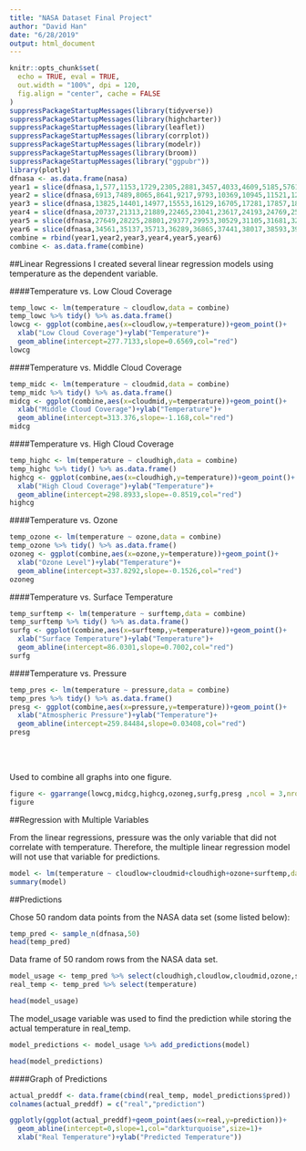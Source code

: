 ```yaml
---
title: "NASA Dataset Final Project"
author: "David Han"
date: "6/28/2019"
output: html_document
---
```


```r
knitr::opts_chunk$set(
  echo = TRUE, eval = TRUE,
  out.width = "100%", dpi = 120,
  fig.align = "center", cache = FALSE
)
suppressPackageStartupMessages(library(tidyverse))
suppressPackageStartupMessages(library(highcharter))
suppressPackageStartupMessages(library(leaflet))
suppressPackageStartupMessages(library(corrplot))
suppressPackageStartupMessages(library(modelr))
suppressPackageStartupMessages(library(broom))
suppressPackageStartupMessages(library("ggpubr"))
library(plotly)
dfnasa <- as.data.frame(nasa)
year1 = slice(dfnasa,1,577,1153,1729,2305,2881,3457,4033,4609,5185,5761,6337)
year2 = slice(dfnasa,6913,7489,8065,8641,9217,9793,10369,10945,11521,12097,12673,13249)
year3 = slice(dfnasa,13825,14401,14977,15553,16129,16705,17281,17857,18433,19009,19585,20161)
year4 = slice(dfnasa,20737,21313,21889,22465,23041,23617,24193,24769,25345,25921,26497,27073)
year5 = slice(dfnasa,27649,28225,28801,29377,29953,30529,31105,31681,32257,32833,33409,33985)
year6 = slice(dfnasa,34561,35137,35713,36289,36865,37441,38017,38593,39169,39745,40321,40897)
combine = rbind(year1,year2,year3,year4,year5,year6)
combine <- as.data.frame(combine)
```

##Linear Regressions
I created several linear regression models using temperature as the dependent variable. 

####Temperature vs. Low Cloud Coverage
```r
temp_lowc <- lm(temperature ~ cloudlow,data = combine)
temp_lowc %>% tidy() %>% as.data.frame()
lowcg <- ggplot(combine,aes(x=cloudlow,y=temperature))+geom_point()+
  xlab("Low Cloud Coverage")+ylab("Temperature")+
  geom_abline(intercept=277.7133,slope=0.6569,col="red")
lowcg
```

####Temperature vs. Middle Cloud Coverage
```r
temp_midc <- lm(temperature ~ cloudmid,data = combine)
temp_midc %>% tidy() %>% as.data.frame()
midcg <- ggplot(combine,aes(x=cloudmid,y=temperature))+geom_point()+
  xlab("Middle Cloud Coverage")+ylab("Temperature")+
  geom_abline(intercept=313.376,slope=-1.168,col="red")
midcg
```

####Temperature vs. High Cloud Coverage
```r
temp_highc <- lm(temperature ~ cloudhigh,data = combine)
temp_highc %>% tidy() %>% as.data.frame()
highcg <- ggplot(combine,aes(x=cloudhigh,y=temperature))+geom_point()+
  xlab("High Cloud Coverage")+ylab("Temperature")+
  geom_abline(intercept=298.8933,slope=-0.8519,col="red")
highcg
```

####Temperature vs. Ozone
```r
temp_ozone <- lm(temperature ~ ozone,data = combine)
temp_ozone %>% tidy() %>% as.data.frame()
ozoneg <- ggplot(combine,aes(x=ozone,y=temperature))+geom_point()+
  xlab("Ozone Level")+ylab("Temperature")+
  geom_abline(intercept=337.8292,slope=-0.1526,col="red")
ozoneg
```

####Temperature vs. Surface Temperature
```r
temp_surftemp <- lm(temperature ~ surftemp,data = combine)
temp_surftemp %>% tidy() %>% as.data.frame()
surfg <- ggplot(combine,aes(x=surftemp,y=temperature))+geom_point()+
  xlab("Surface Temperature")+ylab("Temperature")+
  geom_abline(intercept=86.0301,slope=0.7002,col="red")
surfg
```

####Temperature vs. Pressure
```r
temp_pres <- lm(temperature ~ pressure,data = combine)
temp_pres %>% tidy() %>% as.data.frame()
presg <- ggplot(combine,aes(x=pressure,y=temperature))+geom_point()+
  xlab("Atmospheric Pressure")+ylab("Temperature")+
  geom_abline(intercept=259.84484,slope=0.03408,col="red")
presg
```

<br><br>

Used to combine all graphs into one figure.
```r
figure <- ggarrange(lowcg,midcg,highcg,ozoneg,surfg,presg ,ncol = 3,nrow=2)
figure
```


##Regression with Multiple Variables

From the linear regressions, pressure was the only variable that did not correlate with temperature. Therefore, the multiple linear regression model will not use that variable for predictions.

```r
model <- lm(temperature ~ cloudlow+cloudmid+cloudhigh+ozone+surftemp,data=combine)
summary(model)
```

##Predictions

Chose 50 random data points from the NASA data set (some listed below):

```r
temp_pred <- sample_n(dfnasa,50) 
head(temp_pred)
```
Data frame of 50 random rows from the NASA data set.
<br>
```r
model_usage <- temp_pred %>% select(cloudhigh,cloudlow,cloudmid,ozone,surftemp)
real_temp <- temp_pred %>% select(temperature)

head(model_usage)
```
The model_usage variable was used to find the prediction while storing the actual temperature in real_temp.
<br>
```r
model_predictions <- model_usage %>% add_predictions(model)

head(model_predictions)
```

####Graph of Predictions

```r
actual_preddf <- data.frame(cbind(real_temp, model_predictions$pred))
colnames(actual_preddf) = c("real","prediction")

ggplotly(ggplot(actual_preddf)+geom_point(aes(x=real,y=prediction))+
  geom_abline(intercept=0,slope=1,col="darkturquoise",size=1)+
  xlab("Real Temperature")+ylab("Predicted Temperature"))
```
<br>



